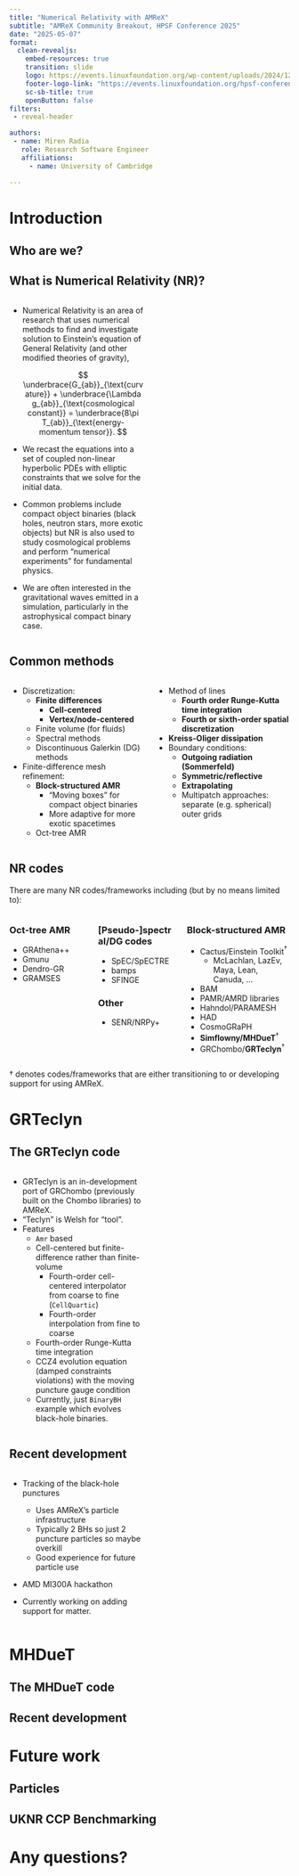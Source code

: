 ```yaml
---
title: "Numerical Relativity with AMReX"
subtitle: "AMReX Community Breakout, HPSF Conference 2025"
date: "2025-05-07"
format:
  clean-revealjs:
    embed-resources: true
    transition: slide
    logo: https://events.linuxfoundation.org/wp-content/uploads/2024/12/HPSF_Conference_2025_Logo_Horizontal_Black.svg
    footer-logo-link: "https://events.linuxfoundation.org/hpsf-conference/"
    sc-sb-title: true
    openButton: false
filters:
 - reveal-header

authors:
 - name: Miren Radia
   role: Research Software Engineer
   affiliations:
     - name: University of Cambridge

---
```

# Introduction {background-color="#40666e"}

## Who are we?



## What is Numerical Relativity (NR)? {.smaller}

:::: {.columns}

::: {.column width="50%"}
* Numerical Relativity is an area of research that uses numerical methods to
  find and investigate solution to Einstein's equation of General
  Relativity (and other modified theories of gravity),

  $$ \underbrace{G_{ab}}_{\text{curvature}} +
    \underbrace{\Lambda g_{ab}}_{\text{cosmological constant}} =
    \underbrace{8\pi T_{ab}}_{\text{energy-momentum tensor}}. $$

* We recast the equations into a set of coupled non-linear hyperbolic PDEs with
  elliptic constraints that we solve for the initial data.

* Common problems include compact object binaries (black holes, neutron stars,
  more exotic objects) but NR is also used to study cosmological problems and
  perform "numerical experiments" for fundamental physics.

* We are often interested in the gravitational waves emitted in a simulation,
  particularly in the astrophysical compact binary case.
:::

::: {.column width="50%"}

:::

::::

## Common methods {.smaller}

:::: {.columns}

::: {.column width="50%"}
* Discretization:
  * **Finite differences**
    * **Cell-centered**
    * **Vertex/node-centered**
  * Finite volume (for fluids)
  * Spectral methods
  * Discontinuous Galerkin (DG) methods
* Finite-difference mesh refinement:
  * **Block-structured AMR**
    * "Moving boxes" for compact object binaries
    * More adaptive for more exotic spacetimes
  * Oct-tree AMR
:::

::: {.column width="50%"}
* Method of lines
  * **Fourth order Runge-Kutta time integration**
  * **Fourth or sixth-order spatial discretization**
* **Kreiss-Oliger dissipation**
* Boundary conditions:
  * **Outgoing radiation (Sommerfeld)**
  * **Symmetric/reflective**
  * **Extrapolating**
  * Multipatch approaches: separate (e.g. spherical) outer grids
:::

::::
## NR codes {.smaller}

There are many NR codes/frameworks including (but by no means limited to):

:::: {.columns}

::: {.column width="30%"}
### Oct-tree AMR
* GRAthena++
* Gmunu
* Dendro-GR
* GRAMSES
:::

::: {.column width="30%"}
### [Pseudo-]spectral/DG codes
* SpEC/SpECTRE
* bamps
* SFINGE

### Other
* SENR/NRPy+
:::

::: {.column width="40%"}
### Block-structured AMR
* Cactus/Einstein Toolkit$^{\dagger}$
  * McLachlan, LazEv, Maya, Lean, Canuda, ...
* BAM
* PAMR/AMRD libraries
* Hahndol/PARAMESH
* HAD
* CosmoGRaPH
* **Simflowny/MHDueT**$^{\dagger}$
* GRChombo/**GRTeclyn**$^{\dagger}$
:::

::::

${\dagger}$ denotes codes/frameworks that are either transitioning to or
developing support for using AMReX.

# GRTeclyn {background-color="#40666e"}

## The GRTeclyn code {.smaller}

:::: {.columns}

::: {.column width="50%"}
* GRTeclyn is an in-development port of GRChombo (previously built on the Chombo
  libraries) to AMReX.
* "Teclyn" is Welsh for "tool".
* Features
  * `Amr` based
  * Cell-centered but finite-difference rather than finite-volume
    * Fourth-order cell-centered interpolator from coarse to fine (`CellQuartic`)
    * Fourth-order interpolation from fine to coarse
  * Fourth-order Runge-Kutta time integration
  * CCZ4 evolution equation (damped constraints violations) with
    the moving puncture gauge condition
  * Currently, just `BinaryBH` example which evolves black-hole binaries.

:::

::: {.column width="50%"}

:::

::::

## Recent development {.smaller}

:::: {.columns}

::: {.column width="50%"}
* Tracking of the black-hole punctures
  * Uses AMReX's particle infrastructure
  * Typically 2 BHs so just 2 puncture particles so maybe overkill
  * Good experience for future particle use
* AMD MI300A hackathon

* Currently working on adding support for matter.
:::

::: {.column width="50%"}

:::

::::

# MHDueT {background-color="#40666e"}

## The MHDueT code

## Recent development

# Future work {background-color="#40666e"}

## Particles

## UKNR CCP Benchmarking

# Any questions? {background-color="#40666e"}